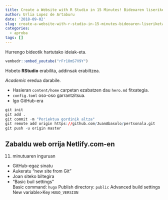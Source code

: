 ```yaml
---
title: Create a Website with R Studio in 15 Minutes! Bideoaren liseriketa
author: Urlia Lopez de Artaburu
date: '2018-09-02'
slug: create-a-website-with-r-studio-in-15-minutes-bideoaren-liseriketa
categories:
  - aproba
tags: []
---
```


Hurrengo bideotik hartutako ideiak-eta.

```r
vembedr::embed_youtube("rFr1OmS7V9Y")
```

Hobeto **RStudio** erabilita, addinsak erabiltzea.

*Academic* eredua darabile. 

* Hasieran `content/home` carpetan ezabatzen dau `hero.md` fitxategia.
* `config.toml` oso-oso garrantzitsua.
* Igo GitHub-era  

```R
git init
git add .
git commit -m "Poriektua gordinik altza"
git remote add origin https://github.com/JuanAbasolo/pertsonala.git
git push -u origin master
```

## Zabaldu web orrija Netlify.com-en

11. minutuaren inguruan

* GitHub-egaz sinatu
* Aukeratu "new site from Git"
* Joan siteko biltegira
* "Basic buil settings"  
  Basic command: `hugo`
  Publish directory: `public`
  Advanced build settings
  New variable>Key `HUGO_VERSION`
  

